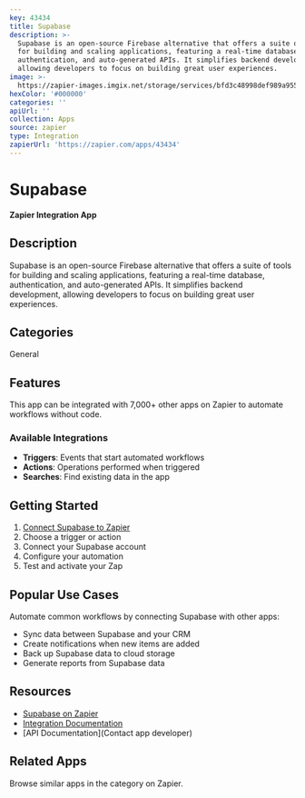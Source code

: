 ```yaml
---
key: 43434
title: Supabase
description: >-
  Supabase is an open-source Firebase alternative that offers a suite of tools
  for building and scaling applications, featuring a real-time database,
  authentication, and auto-generated APIs. It simplifies backend development,
  allowing developers to focus on building great user experiences.
image: >-
  https://zapier-images.imgix.net/storage/services/bfd3c48998def989a95509485565f658.png?auto=format%2Ccompress&ixlib=python-3.0.0&q=50
hexColor: '#000000'
categories: ''
apiUrl: ''
collection: Apps
source: zapier
type: Integration
zapierUrl: 'https://zapier.com/apps/43434'
---
```

# Supabase

**Zapier Integration App**

## Description

Supabase is an open-source Firebase alternative that offers a suite of tools for building and scaling applications, featuring a real-time database, authentication, and auto-generated APIs. It simplifies backend development, allowing developers to focus on building great user experiences.

## Categories

General

## Features

This app can be integrated with 7,000+ other apps on Zapier to automate workflows without code.

### Available Integrations

- **Triggers**: Events that start automated workflows
- **Actions**: Operations performed when triggered
- **Searches**: Find existing data in the app

## Getting Started

1. [Connect Supabase to Zapier](https://zapier.com/apps/43434)
2. Choose a trigger or action
3. Connect your Supabase account
4. Configure your automation
5. Test and activate your Zap

## Popular Use Cases

Automate common workflows by connecting Supabase with other apps:

- Sync data between Supabase and your CRM
- Create notifications when new items are added
- Back up Supabase data to cloud storage
- Generate reports from Supabase data

## Resources

- [Supabase on Zapier](https://zapier.com/apps/43434)
- [Integration Documentation](https://zapier.com/apps/43434/integrations)
- [API Documentation](Contact app developer)

## Related Apps

Browse similar apps in the  category on Zapier.
